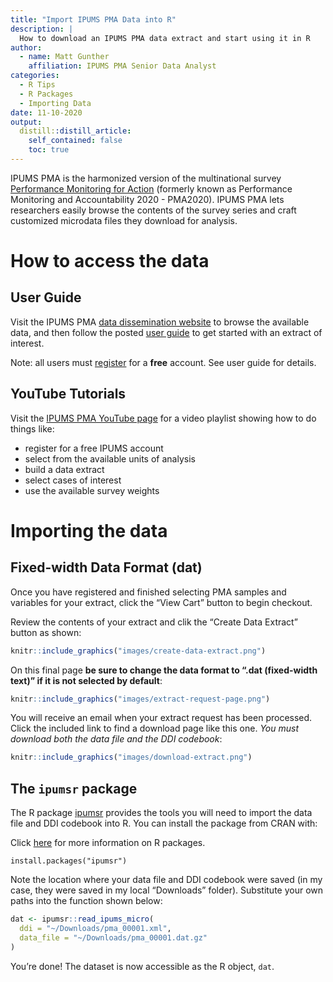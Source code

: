```yaml
---
title: "Import IPUMS PMA Data into R"
description: |
  How to download an IPUMS PMA data extract and start using it in R
author:
  - name: Matt Gunther
    affiliation: IPUMS PMA Senior Data Analyst 
categories:
  - R Tips
  - R Packages
  - Importing Data
date: 11-10-2020
output:
  distill::distill_article:
    self_contained: false
    toc: true
---
```


IPUMS PMA is the harmonized version of the multinational survey [Performance Monitoring for Action](https://www.pmadata.org/) (formerly known as Performance Monitoring and Accountability 2020 - PMA2020). IPUMS PMA lets researchers easily browse the contents of the survey series and craft customized microdata files they download for analysis.

# How to access the data

## User Guide 
Visit the IPUMS PMA [data dissemination website](https://pma.ipums.org/) to browse the available data, and then follow the posted [user guide](https://pma.ipums.org/pma/userguide.shtml) to get started with an extract of interest. 

Note: all users must [register](https://pma.ipums.org/pma/register.shtml) for a **free** account. See user guide for details.

## YouTube Tutorials
Visit the [IPUMS PMA YouTube page](https://www.youtube.com/playlist?list=PLHMF4C5RDaejhm4Hdm3fulvaoKkhTrOHa) for a video playlist showing how to do things like:

 * register for a free IPUMS account
 * select from the available units of analysis
 * build a data extract 
 * select cases of interest
 * use the available survey weights
 
# Importing the data

## Fixed-width Data Format (dat)

Once you have registered and finished selecting PMA samples and variables for your extract, click the "View Cart" button to begin checkout. 

Review the contents of your extract and clik the "Create Data Extract" button as shown:

```r
knitr::include_graphics("images/create-data-extract.png")
```

On this final page **be sure to change the data format to ".dat (fixed-width text)" if it is not selected by default**:

```r
knitr::include_graphics("images/extract-request-page.png")
```

You will receive an email when your extract request has been processed. Click the included link to find a download page like this one. *You must download both the data file and the DDI codebook*:

```r
knitr::include_graphics("images/download-extract.png")
```

## The `ipumsr` package

The R package [ipumsr](http://tech.popdata.org/ipumsr/index.html) provides the tools you will need to import the data file and DDI codebook into R. You can install the package from CRAN with:

<aside>
Click <a href="../2020-12-10-get-r-and-packages/index.html#r-packages">here</a> for more information on R packages.
</aside>

`install.packages("ipumsr")`

Note the location where your data file and DDI codebook were saved (in my case, they were saved in my local "Downloads" folder). Substitute your own paths into the function shown below:

```r
dat <- ipumsr::read_ipums_micro(
  ddi = "~/Downloads/pma_00001.xml",
  data_file = "~/Downloads/pma_00001.dat.gz"
)
```

You're done! The dataset is now accessible as the R object, `dat`.

